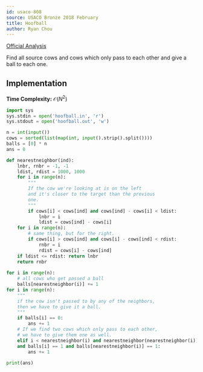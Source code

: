 ```yaml
---
id: usaco-808
source: USACO Bronze 2018 February
title: Hoofball
author: Ryan Chou
---
```


[Official Analysis](http://www.usaco.org/current/data/sol_hoofball_bronze_feb18.html)

Find all source cows and cows which only pass to each other and give a ball to each one.

## Implementation
**Time Complexity:** $\mathcal{O}(N^2)$
<LanguageSection>
<PySection> 

```py
import sys
sys.stdin = open('hoofball.in', 'r')
sys.stdout = open('hoofball.out', 'w')

n = int(input())
cows = sorted(list(map(int, input().strip().split())))
balls = [0] * n
ans = 0

def nearestneighbor(ind):
	lnbr, rnbr = -1, -1
	ldist, rdist = 1000, 1000
	for i in range(n):
		"""
		If the cow we're looking at is on the left
		and it's closer to the target than the previous
		one.
		"""
		if cows[i] < cows[ind] and cows[ind] - cows[i] < ldist:
			lnbr = i
			ldist = cows[ind] - cows[i]
	for i in range(n):
		# same thing, but for the right.
		if cows[i] > cows[ind] and cows[i] - cows[ind] < rdist:
			rnbr = i
			rdist = cows[i] - cows[ind]
	if ldist <= rdist: return lnbr
	return rnbr
    
for i in range(n):
	# all cows who get passed a ball
	balls[nearestneighbor(i)] += 1
for i in range(n):
	"""
	if the cow isn't passed to by any of the neighbors,
	then we have to give it a ball.
	"""
	if balls[i] == 0:
		ans += 1
    # If we find two cows which only pass to each other,
    # we have to give them one as well.
	elif i < nearestneighbor(i) and nearestneighbor(nearestneighbor(i)) == i \
	and balls[i] == 1 and balls[nearestneighbor(i)] == 1:
		ans += 1
    
print(ans)
```
</PySection>
</LanguageSection>
